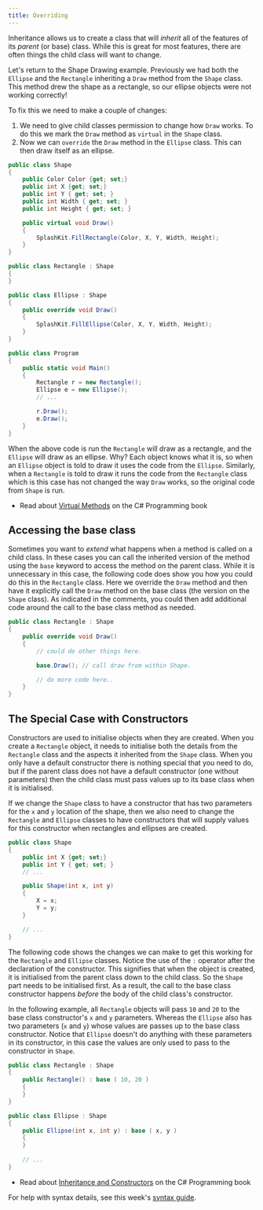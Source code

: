 ```yaml
---
title: Overriding
---
```


Inheritance allows us to create a class that will _inherit_ all of the features of its _parent_ (or base) class. While this is great for most features, there are often things the child class will want to change.

Let's return to the Shape Drawing example. Previously we had both the `Ellipse` and the `Rectangle` inheriting a `Draw` method from the `Shape` class. This method drew the shape as a rectangle, so our ellipse objects were not working correctly!

To fix this we need to make a couple of changes:

1. We need to give child classes permission to change how `Draw` works. To do this we mark the `Draw` method as `virtual` in the `Shape` class.
1. Now we can `override` the `Draw` method in the `Ellipse` class. This can then draw itself as an ellipse.

```cs
public class Shape
{
    public Color Color {get; set;}
    public int X {get; set;}
    public int Y { get; set; }
    public int Width { get; set; }
    public int Height { get; set; }

    public virtual void Draw()
    {
        SplashKit.FillRectangle(Color, X, Y, Width, Height);
    }
}

public class Rectangle : Shape
{
}

public class Ellipse : Shape
{
    public override void Draw()
    {
        SplashKit.FillEllipse(Color, X, Y, Width, Height);
    } 
}

public class Program
{
    public static void Main()
    {
        Rectangle r = new Rectangle();
        Ellipse e = new Ellipse();
        // ...

        r.Draw();
        e.Draw();
    }
}
``` 

When the above code is run the `Rectangle` will draw as a rectangle, and the `Ellipse` will draw as an ellipse. Why? Each object knows what it is, so when an `Ellipse` object is told to draw it uses the code from the `Ellipse`. Similarly, when a `Rectangle` is told to draw it runs the code from the `Rectangle` class which is this case has not changed the way `Draw` works, so the original code from `Shape` is run.

* Read about [Virtual Methods](https://en.wikibooks.org/wiki/C_Sharp_Programming/Inheritance#Virtual_Methods) on the C# Programming book

## Accessing the base class

Sometimes you want to _extend_ what happens when a method is called on a child class. In these cases you can call the inherited version of the method using the `base` keyword to access the method on the parent class. While it is unnecessary in this case, the following code does show you how you could do this in the `Rectangle` class. Here we override the `Draw` method and then have it explicitly call the `Draw` method on the base class (the version on the `Shape` class). As indicated in the comments, you could then add additional code around the call to the base class method as needed.

```cs
public class Rectangle : Shape
{
    public override void Draw()
    {
        // could do other things here.

        base.Draw(); // call draw from within Shape.

        // do more code here..
    } 
} 
``` 

## The Special Case with Constructors

Constructors are used to initialise objects when they are created. When you create a `Rectangle` object, it needs to initialise both the details from the `Rectangle` class and the aspects it inherited from the `Shape` class. When you only have a default constructor there is nothing special that you need to do, but if the parent class does not have a default constructor (one without parameters) then the child class must pass values up to its base class when it is initialised.

If we change the `Shape` class to have a constructor that has two parameters for the `x` and `y` location of the shape, then we also need to change the `Rectangle` and `Ellipse` classes to have constructors that will supply values for this constructor when rectangles and ellipses are created.

```cs
public class Shape
{
    public int X {get; set;}
    public int Y { get; set; }
    // ...

    public Shape(int x, int y)
    {
        X = x;
        Y = y;
    }

    // ...
}
```

The following code shows the changes we can make to get this working for the `Rectangle` and `Ellipse` classes. Notice the use of the `:` operator after the declaration of the constructor. This signifies that when the object is created, it is initialised from the parent class down to the child class. So the `Shape` part needs to be initialised first. As a result, the call to the base class constructor happens _before_ the body of the child class's constructor.

In the following example, all `Rectangle` objects will pass `10` and `20` to the base class constructor's `x` and `y` parameters. Whereas the `Ellipse` also has two parameters (`x` and `y`) whose values are passes up to the base class constructor. Notice that `Ellipse` doesn't do anything with these parameters in its constructor, in this case the values are only used to pass to the constructor in `Shape`.

```cs
public class Rectangle : Shape
{
    public Rectangle() : base ( 10, 20 )
    {
    }
}

public class Ellipse : Shape
{
    public Ellipse(int x, int y) : base ( x, y )
    {
    }
    
    // ...
}
``` 

* Read about [Inheritance and Constructors](https://en.wikibooks.org/wiki/C_Sharp_Programming/Inheritance#Constructors) on the C# Programming book

For help with syntax details, see this week's [syntax guide](/book/part-3-programs-as-concepts/7-inheritance-polymorphism/1-concepts/08-syntax-guide).